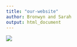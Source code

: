 ```yaml
---
title: "our-website"
author: Bronwyn and Sarah
output: html_document
---
```

![](https://www.picng.com/upload/hedgehog/png_hedgehog_2530.png)